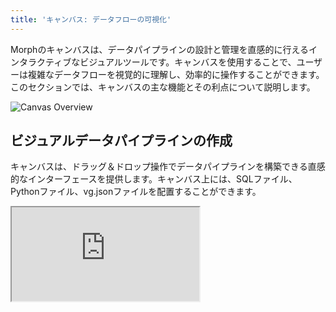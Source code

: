 ```yaml
---
title: 'キャンバス: データフローの可視化'
---
```


Morphのキャンバスは、データパイプラインの設計と管理を直感的に行えるインタラクティブなビジュアルツールです。キャンバスを使用することで、ユーザーは複雑なデータフローを視覚的に理解し、効率的に操作することができます。このセクションでは、キャンバスの主な機能とその利点について説明します。

<img
  src="/assets/images/docs/canvas-overview.png"
  alt="Canvas Overview"
/>

## ビジュアルデータパイプラインの作成

キャンバスは、ドラッグ＆ドロップ操作でデータパイプラインを構築できる直感的なインターフェースを提供します。キャンバス上には、SQLファイル、Pythonファイル、vg.jsonファイルを配置することができます。

<iframe
  src="https://www.loom.com/embed/ae290d3547fc46808b991f660c1a93dd?sid=1f1d917d-d00f-4060-ba12-02c4ace58b98"
  controls
  className="w-full aspect-video"
></iframe>